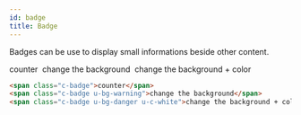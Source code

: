 ```yaml
---
id: badge
title: Badge
---
```


Badges can be use to display small informations beside other content.


<Example flex>
  <span className="c-badge">counter</span>&nbsp;
  <span className="c-badge u-bg-warning">change the background</span>&nbsp;
  <span className="c-badge u-bg-danger u-c-white">
    change the background + color
  </span>
</Example>

```html
<span class="c-badge">counter</span>
<span class="c-badge u-bg-warning">change the background</span>
<span class="c-badge u-bg-danger u-c-white">change the background + color</span>
```
